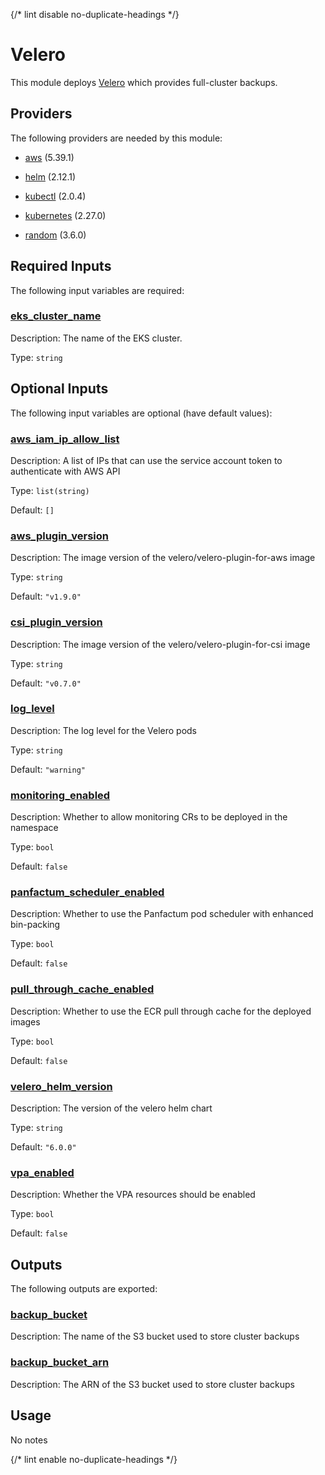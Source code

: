 
{/* lint disable no-duplicate-headings */}

# Velero

<ModuleHeader name="kube_velero" sourceHref="https://github.com/Panfactum/stack/tree/__PANFACTUM_VERSION_MAIN__/packages/infrastructure/kube_velero" status="stable" type="direct" />

This module deploys [Velero](https://velero.io/) which provides full-cluster backups.

## Providers

The following providers are needed by this module:

* [aws](https://registry.terraform.io/providers/hashicorp/aws/5.39.1/docs) (5.39.1)

* [helm](https://registry.terraform.io/providers/hashicorp/helm/2.12.1/docs) (2.12.1)

* [kubectl](#requirement_kubectl) (2.0.4)

* [kubernetes](https://registry.terraform.io/providers/hashicorp/kubernetes/2.27.0/docs) (2.27.0)

* [random](https://registry.terraform.io/providers/hashicorp/random/3.6.0/docs) (3.6.0)

## Required Inputs

The following input variables are required:

### <a name="input_eks_cluster_name" /> [eks\_cluster\_name](#input_eks_cluster_name)

Description: The name of the EKS cluster.

Type: `string`

## Optional Inputs

The following input variables are optional (have default values):

### <a name="input_aws_iam_ip_allow_list" /> [aws\_iam\_ip\_allow\_list](#input_aws_iam_ip_allow_list)

Description: A list of IPs that can use the service account token to authenticate with AWS API

Type: `list(string)`

Default: `[]`

### <a name="input_aws_plugin_version" /> [aws\_plugin\_version](#input_aws_plugin_version)

Description: The image version of the velero/velero-plugin-for-aws image

Type: `string`

Default: `"v1.9.0"`

### <a name="input_csi_plugin_version" /> [csi\_plugin\_version](#input_csi_plugin_version)

Description: The image version of the velero/velero-plugin-for-csi image

Type: `string`

Default: `"v0.7.0"`

### <a name="input_log_level" /> [log\_level](#input_log_level)

Description: The log level for the Velero pods

Type: `string`

Default: `"warning"`

### <a name="input_monitoring_enabled" /> [monitoring\_enabled](#input_monitoring_enabled)

Description: Whether to allow monitoring CRs to be deployed in the namespace

Type: `bool`

Default: `false`

### <a name="input_panfactum_scheduler_enabled" /> [panfactum\_scheduler\_enabled](#input_panfactum_scheduler_enabled)

Description: Whether to use the Panfactum pod scheduler with enhanced bin-packing

Type: `bool`

Default: `false`

### <a name="input_pull_through_cache_enabled" /> [pull\_through\_cache\_enabled](#input_pull_through_cache_enabled)

Description: Whether to use the ECR pull through cache for the deployed images

Type: `bool`

Default: `false`

### <a name="input_velero_helm_version" /> [velero\_helm\_version](#input_velero_helm_version)

Description: The version of the velero helm chart

Type: `string`

Default: `"6.0.0"`

### <a name="input_vpa_enabled" /> [vpa\_enabled](#input_vpa_enabled)

Description: Whether the VPA resources should be enabled

Type: `bool`

Default: `false`

## Outputs

The following outputs are exported:

### <a name="output_backup_bucket" /> [backup\_bucket](#output_backup_bucket)

Description: The name of the S3 bucket used to store cluster backups

### <a name="output_backup_bucket_arn" /> [backup\_bucket\_arn](#output_backup_bucket_arn)

Description: The ARN of the S3 bucket used to store cluster backups

## Usage

No notes

{/* lint enable no-duplicate-headings */}
